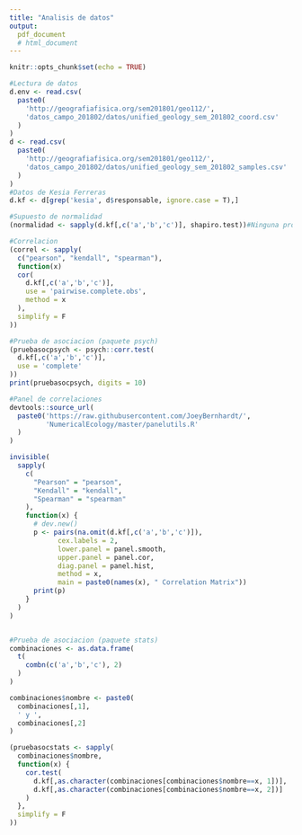 ```yaml
---
title: "Analisis de datos"
output:
  pdf_document
  # html_document
---
```


```r
knitr::opts_chunk$set(echo = TRUE)
```


```r
#Lectura de datos
d.env <- read.csv(
  paste0(
    'http://geografiafisica.org/sem201801/geo112/',
    'datos_campo_201802/datos/unified_geology_sem_201802_coord.csv'
  )
)
d <- read.csv(
  paste0(
    'http://geografiafisica.org/sem201801/geo112/',
    'datos_campo_201802/datos/unified_geology_sem_201802_samples.csv'
  )
)
#Datos de Kesia Ferreras
d.kf <- d[grep('kesia', d$responsable, ignore.case = T),]

#Supuesto de normalidad
(normalidad <- sapply(d.kf[,c('a','b','c')], shapiro.test))#Ninguna proviene de dist. normal

#Correlacion
(correl <- sapply(
  c("pearson", "kendall", "spearman"),
  function(x)
  cor(
    d.kf[,c('a','b','c')],
    use = 'pairwise.complete.obs',
    method = x
  ),
  simplify = F
))

#Prueba de asociacion (paquete psych)
(pruebasocpsych <- psych::corr.test(
  d.kf[,c('a','b','c')],
  use = 'complete'
))
print(pruebasocpsych, digits = 10)

#Panel de correlaciones
devtools::source_url(
  paste0('https://raw.githubusercontent.com/JoeyBernhardt/',
         'NumericalEcology/master/panelutils.R'
  )
)

invisible(
  sapply(
    c(
      "Pearson" = "pearson",
      "Kendall" = "kendall",
      "Spearman" = "spearman"
    ),
    function(x) {
      # dev.new()
      p <- pairs(na.omit(d.kf[,c('a','b','c')]),
            cex.labels = 2,
            lower.panel = panel.smooth,
            upper.panel = panel.cor,
            diag.panel = panel.hist,
            method = x,
            main = paste0(names(x), " Correlation Matrix"))
      print(p)
    }
  )
)


#Prueba de asociacion (paquete stats)
combinaciones <- as.data.frame(
  t(
    combn(c('a','b','c'), 2)
  )
)

combinaciones$nombre <- paste0(
  combinaciones[,1],
  ' y ',
  combinaciones[,2]
)

(pruebasocstats <- sapply(
  combinaciones$nombre,
  function(x) {
    cor.test(
      d.kf[,as.character(combinaciones[combinaciones$nombre==x, 1])],
      d.kf[,as.character(combinaciones[combinaciones$nombre==x, 2])]
    )
  },
  simplify = F
))

```

